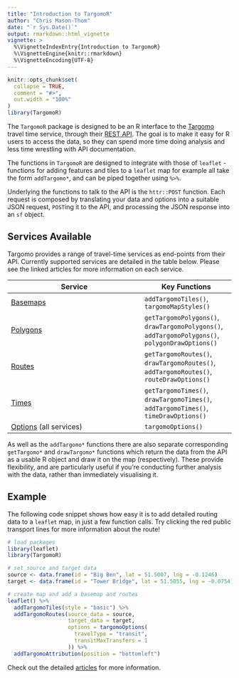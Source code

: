 ```yaml
---
title: "Introduction to TargomoR"
author: "Chris Mason-Thom"
date: "`r Sys.Date()`"
output: rmarkdown::html_vignette
vignette: >
  %\VignetteIndexEntry{Introduction to TargomoR}
  %\VignetteEngine{knitr::rmarkdown}
  %\VignetteEncoding{UTF-8}
---
```


```r
knitr::opts_chunk$set(
  collapse = TRUE,
  comment = "#>",
  out.width = "100%"
)
library(TargomoR)
```

The `TargomoR` package is designed to be an R interface to the [Targomo](https://www.targomo.com/) travel time service, through their [REST API](https://docs.targomo.com/core/). The goal is to make it easy for R users to access the data, so they can spend more time doing analysis and less time wrestling with API documentation.

The functions in `TargomoR` are designed to integrate with those of `leaflet` - functions for adding features and tiles to a `leaflet` map for example all take the form `addTargomo*`, and can be piped together using `%>%`. 

Underlying the functions to talk to the API is the `httr::POST` function. Each request is composed by translating your data and options into a suitable JSON request, `POST`ing it to the API, and processing the JSON response into an `sf` object.

## Services Available

Targomo provides a range of travel-time services as end-points from their API. Currently supported services are detailed in the table below. Please see the linked articles for more information on each service.

| **Service**                                                          | **Key Functions**                              | 
| -------------------------------------------------------------------- | ---------------------------------------------- |
| [Basemaps](https://cwthom.github.io/TargomoR/articles/Basemaps.html) | `addTargomoTiles()`, `targomoMapStyles()`      |
| [Polygons](https://cwthom.github.io/TargomoR/articles/Polygons.html) | `getTargomoPolygons()`, `drawTargomoPolygons()`, `addTargomoPolygons()`, `polygonDrawOptions()` |
| [Routes](https://cwthom.github.io/TargomoR/articles/Routes.html)     | `getTargomoRoutes()`, `drawTargomoRoutes()`, `addTargomoRoutes()`, `routeDrawOptions()`     |
| [Times](https://cwthom.github.io/TargomoR/articles/Times.html)       | `getTargomoTimes()`, `drawTargomoTimes()`, `addTargomoTimes()`, `timeDrawOptions()`       |
| [Options](https://cwthom.github.io/TargomoR/articles/Options.html) (all services) | `targomoOptions()`              |

As well as the `addTargomo*` functions there are also separate corresponding `getTargomo*` and `drawTargomo*` functions which return the data from the API as a usable R object and draw it on the map (respectively). These provide flexibility, and are particularly useful if you're conducting further analysis with the data, rather than immediately visualising it.

## Example

The following code snippet shows how easy it is to add detailed routing data to a `leaflet` map, in just a few function calls. Try clicking the red public transport lines for more information about the route!

```r
# load packages
library(leaflet)
library(TargomoR)

# set source and target data
source <- data.frame(id = "Big Ben", lat = 51.5007, lng = -0.1246)
target <- data.frame(id = "Tower Bridge", lat = 51.5055, lng = -0.0754)

# create map and add a basemap and routes
leaflet() %>% 
  addTargomoTiles(style = "basic") %>% 
  addTargomoRoutes(source_data = source,
                   target_data = target,
                   options = targomoOptions(
                     travelType = "transit",
                     transitMaxTransfers = 1
                   )) %>% 
  addTargomoAttribution(position = "bottomleft")
```

Check out the detailed [articles](https://cwthom.github.io/TargomoR/articles) for more information.
